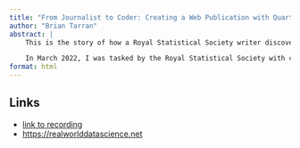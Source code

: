 ```yaml
---
title: "From Journalist to Coder: Creating a Web Publication with Quarto"
author: "Brian Tarran"
abstract: |
    This is the story of how a Royal Statistical Society writer discovered Quarto, learned how to code (a bit), and built realworlddatascience.net, an online publication for the data science community.

    In March 2022, I was tasked by the Royal Statistical Society with creating a new online publication: a data science website for data science professionals. I've been a print journalist for 20 years and have worked on websites in that time, but my coding ability began and ended with wrapping href tags around text and images. That is until I discovered Quarto. In this talk, I describe how I explored, learned, and fell in love with the Quarto publishing system, how I used it to build a website -- Real World Data Science (realworlddatascience.net) -- and how the open source community mindset helped shape my thinking about what a new publication could and should be!
format: html
---
```


## Links

- [link to recording](https://www.youtube.com/watch?v=ncDEqHxMWnE&list=PL9HYL-VRX0oRFZslRGHwHuwea7SvAATHp&index=8)
- <https://realworlddatascience.net>



